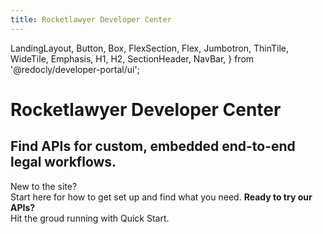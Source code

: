 ```yaml
---
title: Rocketlawyer Developer Center
---
```


  LandingLayout,
  Button,
  Box,
  FlexSection,
  Flex,
  Jumbotron,
  ThinTile,
  WideTile,
  Emphasis,
  H1,
  H2,
  SectionHeader,
  NavBar,
} from '@redocly/developer-portal/ui';



<Jumbotron py="1px">
  <NavBar location={props.location} standalone={false} />
  <H1>Rocketlawyer Developer Center</H1>
  <H2>Find APIs for custom, embedded end-to-end legal workflows.</H2>
</Jumbotron>
<Box my={55}>
  <FlexSection justifyContent="space-around" flexWrap="wrap">
    <ThinTile to="developer-portal/welcome-guide.md" icon={bookManagementIcon} header="Welcome Guide">
       <Emphasis>New to the site?</Emphasis><br/>
       Start here for how to get set up and find what you need.
    </ThinTile>
    <ThinTile to="developer-portal/quick-starts.mdx" icon={launchFastIcon} header="Quick Starts">
       <b>Ready to try our APIs?</b><br/>
       Hit the groud running with Quick Start.
    </ThinTile>
  </FlexSection>
</Box>



